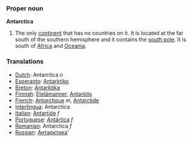 ===Proper noun===
'''Antarctica'''

#The only [[continent]] that has no countries on it.  It is located at the far south of the southern hemisphere and it contains the [[south pole]].  It is south of [[Africa]] and [[Oceania]].
===Translations===
*[[Dutch]]: Antarctica ''n''
*[[Esperanto]]: [[Antarktiko]]
*[[Breton]]: [[Antarktika]]
*[[Finnish]]: [[Etelämanner]], [[Antarktis]]
*[[French]]: [[Antarctique]] ''m'', [[Antarctide]]
*[[Interlingua]]: Antarctica
*[[Italian]]: [[Antartide]] ''f''
*[[Portuguese]]: [[Antártica]] ''f''
*[[Romanian]]: Antarctica ''f''
*[[Russian]]: [[Антарктика]]'